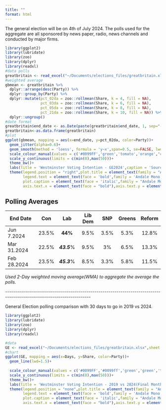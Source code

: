 ```yaml
---
title: ""
format: html
---
```


The general election will be on 4th of July 2024. The polls used for the aggregate are all sponsored by news paper, radio, news channels and conducted by major firms.

```r
library(ggplot2)
library(lubridate) 
library(zoo)
library(dplyr)
library(readxl) 
#data polls
greatbritain <- read_excel("~/Documents/elections_files/greatbritain.xlsx")
#weighted average
gbmean <- greatbritain %>%
  dplyr::arrange(desc(Party)) %>% 
  dplyr::group_by(Party) %>% 
  dplyr::mutate(pct_02da = zoo::rollmean(Share, k = 4, fill = NA),
                pct_03da = zoo::rollmean(Share, k = 6, fill = NA),
                pct_05da = zoo::rollmean(Share, k = 8, fill = NA),
                pct_21da = zoo::rollmean(Share, k = 10, fill = NA)) %>% 
  dplyr::ungroup() 
#date format
greatbritain$end_date <- as.Date(paste(greatbritain$end_date, 1, sep="-"), format="%Y-%m-%d") 
greatbritain<-as.data.frame(greatbritain)
#plot 
ggplot(gbmean, mapping = aes(x=end_date, y=pct_02da, color=Party))+
  geom_jitter(alpha=0.6)+ 
  geom_smooth(method = 'loess', formula = 'y~x',span=0.5, se=FALSE, lwd=1.5)+
  scale_colour_manual(values = c('#0099FF','green','tomato','orange',"cyan","yellow"))+
  scale_y_continuous(limits = c(min(0),max(50)))+ 
  theme_bw()+
  labs(title = 'Westminster Voting Intention - GE2024',caption = 'Sources:BMG,DeltaPoll,Redfield&Wilton,PeoplePolling\nTeche,Opinum,Savanta,Survation,WeThink,MoreInCommon\nLord Ashcroft,JL Partners,YouGov\njamesstats.github.io/projectx/britain',x='',y='',color='')+
  theme(legend.position = "right",plot.title = element_text(family = "Andale Mono"),
        legend.text = element_text(face = 'bold',family = 'Andale Mono'),
        plot.caption = element_text(face = 'italic',family = "Andale Mono", size = 10),
        axis.text.x = element_text(face = "bold"),axis.text.y = element_text(face = "bold"))   

```

## Polling Averages

| End Date    |  Con  |     Lab     | Lib Dem | SNP  | Greens | Reform |
|-------------|:-----:|:-----------:|:-------:|:----:|:------:|:------:|
| Jun 7.2024  | 23.5% |   **44%**   |  9.5%   | 3.5% |  5.3%  | 12.8%  |
| Mar 31.2024 | 22.5% | ***43.5***% |  9.5%   |  3%  |  6.5%  | 13.3%  |
| Feb 28.2024 | 23.5% | ***45.3***% |  8.5%   | 3.3% |  5.8%  | 11.5%  |

*Used 2-Day weighted moving average(WMA) to aggregate the average the polls.*

\-\-\-\-\-\-\-\-\-\-\-\-\-\-\-\-\-\-\-\-\-\-\-\-\-\-\-\-\-\-\-\-\-\-\-\-\-\-\-\-\-\-\-\-\-\-\-\-\-\-\-\-\-\-\-\-\-\-\-\-\-\-\-\-\-\-\-\-\-\-\-\-\-\-\-\-\-\-\-\-\-\-\-\-\-\-\-\-\-\-\-\-\-\-\-\-\-\-\-\-\-\-\-\-\-\-\-\-\-\-\-\-\-\-\-\-\-\-\-\--

General Election polling comparison with 30 days to go in 2019 vs 2024.

```r
library(ggplot2)
library(lubridate) 
library(zoo)
library(dplyr)
library(readxl) 

#data
GE <- read_excel("~/Documents/elections_files/greatbritain.xlsx",sheet = 'comp')
#chart
ggplot(GE, mapping = aes(x=Days, y=Share, color=Party))+
  geom_line(lwd=1.5)+ 
   
  scale_colour_manual(values = c('#0099FF','#0099ff','green','green','tomato','tomato','orange',"orange",'cyan','yellow',"yellow"))+ 
  scale_y_continuous(limits = c(min(0),max(50)))+ 
  theme_bw()+
  labs(title = 'Westminster Voting Intention - 2019 vs 2024(Final Month)',caption = 'Sources:BMG,DeltaPoll,Redfield&Wilton,PeoplePolling\nTeche,Opinum,Savanta,Survation,WeThink,MoreInCommon\nLord Ashcroft,JL Partners,Panelbase,Focaldata,Ipsos,Kantar,YouGov\njamesstats.github.io/projectx/britain',x='',y='',color='')+
  theme(legend.position = "none",plot.title = element_text(family = "Andale Mono"),
        legend.text = element_text(face = 'bold',family = 'Andale Mono'),
        plot.caption = element_text(face = 'italic',family = "Andale Mono", size = 10),
        axis.text.x = element_text(face = "bold"),axis.text.y = element_text(face = "bold"))
```
